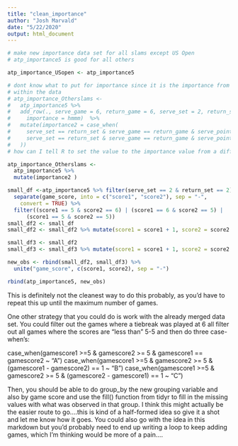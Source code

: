 ```yaml
---
title: "clean_importance"
author: "Josh Marvald"
date: "5/22/2020"
output: html_document
---
```



```r
# make new importance data set for all slams except US Open
# atp_importance5 is good for all others

atp_importance_USopen <- atp_importance5

# dont know what to put for importance since it is the importance from another row 
# within the data
# atp_importance_Otherslams <-
#   atp_importance5 %>%
#   add_row(., serve_game = 6, return_game = 6, serve_set = 2, return_set = 6, serve_point = 0, return_point = 0, 
#     importance = hmmm)  %>%
#   mutate(importance2 = case_when(
#     serve_set == return_set & serve_game == return_game & serve_point == return_point ~  ,
#     serve_set == return_set & serve_game == return_game & serve_point == return_point + 1 ~
#   ))
# how can I tell R to set the value to the importance value from a different row?

atp_importance_Otherslams <-
  atp_importance5 %>%
  mutate(importance2 )

small_df <-atp_importance5 %>% filter(serve_set == 2 & return_set == 2) %>%
  separate(game_score, into = c("score1", "score2"), sep = "-",
    convert = TRUE) %>%
  filter((score1 == 5 & score2 == 6) | (score1 == 6 & score2 == 5) |
      (score1 == 5 & score2 == 5))
small_df2 <- small_df
small_df2 <- small_df2 %>% mutate(score1 = score1 + 1, score2 = score2 + 1)

small_df3 <- small_df2
small_df3 <- small_df3 %>% mutate(score1 = score1 + 1, score2 = score2 + 1)

new_obs <- rbind(small_df2, small_df3) %>%
  unite("game_score", c(score1, score2), sep = "-")

rbind(atp_importance5, new_obs)
```

This is definitely not the cleanest way to do this probably, as you'd have to repeat this up until the maximum number of games.

One other strategy that you could do is work with the already merged data set. You could filter out the games where a tiebreak was played at 6 all filter out all games where the scores are "less than" 5-5 and then do three case-when's:

case_when(gamescore1 >=5 & gamescore2 >= 5 & gamescore1 == gamescore2 ~ "A")
case_when(gamescore1 >=5 & gamescore2 >= 5 & (gamescore1 - gamescore2) == 1 ~ "B")
case_when(gamescore1 >=5 & gamescore2 >= 5 & (gamescore2 - gamescore1) == 1 ~ "C")

Then, you should be able to do group_by the new grouping variable and also by game score and use the fill() function from tidyr to fill in the missing values with what was observed in that group. I think this might actually be the easier route to go....this is kind of a half-formed idea so give it a shot and let me know how it goes. You could also go with the idea in this markdown but you'd probably need to end up writing a loop to keep adding games, which I'm thinking would be more of a pain....




